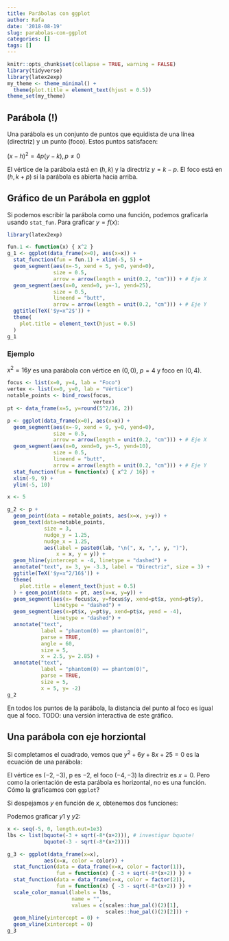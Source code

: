 ```yaml
---
title: Parábolas con ggplot
author: Rafa
date: '2018-08-19'
slug: parabolas-con-ggplot
categories: []
tags: []
---
```

```r
knitr::opts_chunk$set(collapse = TRUE, warning = FALSE)
library(tidyverse)
library(latex2exp)
my_theme <- theme_minimal() + 
  theme(plot.title = element_text(hjust = 0.5))
theme_set(my_theme)
```


## Parábola (!)
Una parábola es un conjunto de puntos que equidista de una línea (directriz) y un punto (foco). Estos puntos satisfacen:

$(x-h)^2=4p(y-k), p \neq 0$

El vértice de la parábola está en $(h,k)$ y la directriz $y=k-p$. El foco está en $(h, k+p)$ si la parábola es abierta hacia arriba.

## Gráfico de un Parábola en ggplot
Si podemos escribir la parábola como una función, podemos graficarla usando `stat_fun`. Para graficar $y=f(x)$:

```r
library(latex2exp)

fun.1 <- function(x) { x^2 }
g_1 <- ggplot(data_frame(x=0), aes(x=x)) + 
  stat_function(fun = fun.1) + xlim(-5, 5) + 
  geom_segment(aes(x=-5, xend = 5, y=0, yend=0),
               size = 0.5,
               arrow = arrow(length = unit(0.2, "cm"))) + # Eje X
  geom_segment(aes(x=0, xend=0, y=-1, yend=25),
               size = 0.5,
               lineend = "butt",
               arrow = arrow(length = unit(0.2, "cm"))) + # Eje Y 
  ggtitle(TeX('$y=x^2$')) + 
  theme(
    plot.title = element_text(hjust = 0.5)
  ) 
g_1
```



### Ejemplo
$x^2=16y$ es una parábola con vértice en $(0,0)$, $p = 4$ y foco en $(0,4)$.

```r
focus <- list(x=0, y=4, lab = "Foco")
vertex <- list(x=0, y=0, lab = "Vértice")
notable_points <- bind_rows(focus, 
                            vertex)
pt <- data_frame(x=5, y=round(5^2/16, 2))

p <- ggplot(data_frame(x=0), aes(x=x)) +
  geom_segment(aes(x=-9, xend = 9, y=0, yend=0),
               size = 0.5,
               arrow = arrow(length = unit(0.2, "cm"))) + # Eje X
  geom_segment(aes(x=0, xend=0, y=-5, yend=10),
               size = 0.5,
               lineend = "butt",
               arrow = arrow(length = unit(0.2, "cm"))) + # Eje Y
  stat_function(fun = function(x) { x^2 / 16}) + 
  xlim(-9, 9) + 
  ylim(-5, 10)

x <- 5

g_2 <- p +
  geom_point(data = notable_points, aes(x=x, y=y)) + 
  geom_text(data=notable_points, 
            size = 3,
            nudge_y = 1.25,
            nudge_x = 1.25,
            aes(label = paste0(lab, "\n(", x, ",", y, ")"), 
                x = x, y = y)) + 
  geom_hline(yintercept = -4, linetype = "dashed") + 
  annotate("text", x= 3, y= -3.3, label = "Directriz", size = 3) +
  ggtitle(TeX('$y=x^2/16$')) + 
  theme(
    plot.title = element_text(hjust = 0.5)
  ) + geom_point(data = pt, aes(x=x, y=y)) + 
  geom_segment(aes(x= focus$x, y=focus$y, xend=pt$x, yend=pt$y),
               linetype = "dashed") + 
  geom_segment(aes(x=pt$x, y=pt$y, xend=pt$x, yend = -4),
               linetype = "dashed") + 
  annotate("text", 
           label = "phantom(0) == phantom(0)", 
           parse = TRUE,
           angle = 60,
           size = 5,
           x = 2.5, y= 2.85) + 
  annotate("text", 
           label = "phantom(0) == phantom(0)", 
           parse = TRUE,
           size = 5,
           x = 5, y= -2)
g_2
```

En todos los puntos de la parábola, la distancia del punto al foco es igual que al foco. TODO: una versión interactiva de este gráfico.


## Una parábola con eje horziontal
Si completamos el cuadrado, vemos que $y^2+6y+8x+25 = 0$ es la ecuación de una parábola:

\begin{align}
y^2+6y+8x+25 &= 0\\
y^2+6y+9+8x+25-9  &= 0\\
(y+3)^2 &= -16-8x\\
(y+3)^2 &= 4(-2)(x+2)
\end{align}

El vértice es $(-2, -3)$, p es $-2$, el foco $(-4,-3)$ la directriz es $x=0$. Pero como la orientación de esta parábola es horizontal, no es una función. Cómo la graficamos con `ggplot`?

Si despejamos $y$ en función de $x$, obtenemos dos funciones:
\begin{align}
(y+3)^2 &= (-8)(x+2)\\
y     &= -3 \pm \sqrt{-8(x+2)}\\
y_1  &=-3 + \sqrt{-8(x+2)}\\
y_2 &=-3 - \sqrt{-8(x+2)}\\
\end{align}

Podemos graficar $y1$ y $y2$:
  
```r
x <- seq(-5, 0, length.out=1e3)
lbs <- list(bquote(-3 + sqrt(-8*(x+2))), # investigar bquote!
            bquote(-3 - sqrt(-8*(x+2))))

g_3 <- ggplot(data_frame(x=x), 
            aes(x=x, color = color)) + 
  stat_function(data = data_frame(x=x, color = factor(1)),
                fun = function(x) { -3 + sqrt(-8*(x+2)) }) + 
  stat_function(data = data_frame(x=x, color = factor(2)),
                fun = function(x) { -3 - sqrt(-8*(x+2)) }) + 
  scale_color_manual(labels = lbs,
                     name = "",
                     values = c(scales::hue_pal()(2)[1], 
                                scales::hue_pal()(2)[2])) + 
  geom_hline(yintercept = 0) + 
  geom_vline(xintercept = 0)
g_3
```


